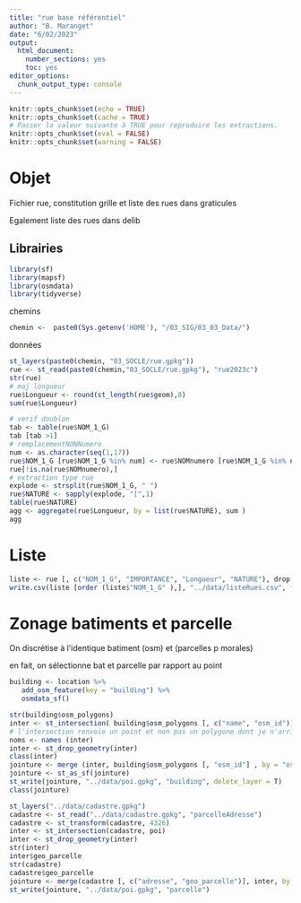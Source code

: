 ```yaml
---
title: "rue base référentiel"
author: "B. Maranget"
date: "6/02/2023"
output: 
  html_document: 
    number_sections: yes
    toc: yes
editor_options: 
  chunk_output_type: console
---
```



```r
knitr::opts_chunk$set(echo = TRUE)
knitr::opts_chunk$set(cache = TRUE)
# Passer la valeur suivante à TRUE pour reproduire les extractions.
knitr::opts_chunk$set(eval = FALSE)
knitr::opts_chunk$set(warning = FALSE)
```


# Objet

Fichier rue, constitution grille et liste des rues dans graticules

Egalement liste des rues dans delib

## Librairies


```r
library(sf)
library(mapsf)
library(osmdata)
library(tidyverse)
```


chemins

```r
chemin <-  paste0(Sys.getenv('HOME'), "/03_SIG/03_03_Data/")
```


données

```r
st_layers(paste0(chemin, "03_SOCLE/rue.gpkg"))
rue <- st_read(paste0(chemin,"03_SOCLE/rue.gpkg"), "rue2023c")
str(rue)
# maj longueur
rue$Longueur <- round(st_length(rue$geom),0)
sum(rue$Longueur)

# verif doublon
tab <- table(rue$NOM_1_G)
tab [tab >1]
# remplacementNONNumero
num <- as.character(seq(1,17))
rue$NOM_1_G [rue$NOM_1_G %in% num] <- rue$NOMnumero [rue$NOM_1_G %in% num]
rue[!is.na(rue$NOMnumero),]
# extraction type rue
explode <- strsplit(rue$NOM_1_G, " ")
rue$NATURE <- sapply(explode, "[",1)
table(rue$NATURE)
agg <- aggregate(rue$Longueur, by = list(rue$NATURE), sum )
agg
```


# Liste


```r
liste <- rue [, c("NOM_1_G", "IMPORTANCE", "Longueur", "NATURE"), drop = T]
write.csv(liste [order (liste$"NOM_1_G" ),], "../data/listeRues.csv", fileEncoding = "UTF-8")
```


# Zonage batiments et parcelle


On discrétise à l'identique batiment (osm) et (parcelles p morales)

en fait, on sélectionne bat et parcelle par rapport au point

```r
building <- location %>%
   add_osm_feature(key = "building") %>%
   osmdata_sf()
```


```r
str(building$osm_polygons)
inter <- st_intersection( building$osm_polygons [, c("name", "osm_id")], poi)
# l'intersection renvoie un point et non pas un polygone dont je n'arrive pas à me débarasser...
noms <- names (inter)
inter <- st_drop_geometry(inter)
class(inter)
jointure <- merge (inter, building$osm_polygons [, "osm_id"] , by = "osm_id")
jointure <- st_as_sf(jointure)
st_write(jointure, "../data/poi.gpkg", "building", delete_layer = T)
class(jointure)
```


```r
st_layers("../data/cadastre.gpkg")
cadastre <- st_read("../data/cadastre.gpkg", "parcelleAdresse")
cadastre <- st_transform(cadastre, 4326)
inter <- st_intersection(cadastre, poi)
inter <- st_drop_geometry(inter)
str(inter)
inter$geo_parcelle
str(cadastre)
cadastre$geo_parcelle
jointure <- merge(cadastre [, c("adresse", "geo_parcelle")], inter, by = "geo_parcelle")
st_write(jointure, "../data/poi.gpkg", "parcelle")
```

